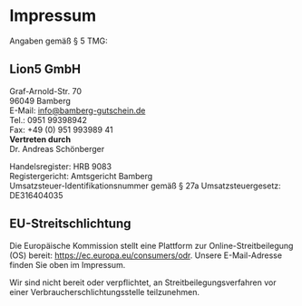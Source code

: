 <Meta title="Impressum" />

# Impressum
Angaben gemäß § 5 TMG:<br/>
## Lion5 GmbH
Graf-Arnold-Str. 70<br/>
96049 Bamberg<br/>
E-Mail: info@bamberg-gutschein.de<br/>
Tel.: 0951 99398942<br/>
Fax: +49 (0) 951 993989 41<br/>
**Vertreten durch**<br/>
Dr. Andreas Schönberger<br/>

Handelsregister: HRB 9083<br/>
Registergericht: Amtsgericht Bamberg<br/>
Umsatzsteuer-Identifikationsnummer gemäß § 27a Umsatzsteuergesetz:<br/>
DE316404035<br/>


## EU-Streitschlichtung

Die Europäische Kommission stellt eine Plattform zur Online-Streitbeilegung (OS) bereit: https://ec.europa.eu/consumers/odr.
Unsere E-Mail-Adresse finden Sie oben im Impressum.

Wir sind nicht bereit oder verpflichtet, an Streitbeilegungsverfahren vor einer Verbraucherschlichtungsstelle teilzunehmen.
